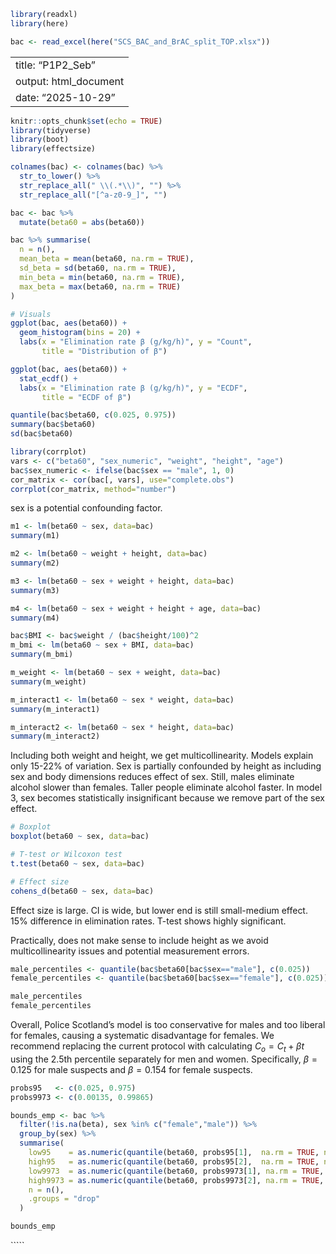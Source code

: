 ```r
library(readxl)
library(here)  

bac <- read_excel(here("SCS_BAC_and_BrAC_split_TOP.xlsx"))
```

---
title: "P1P2_Seb"
output: html_document
date: "2025-10-29"
---

```r
knitr::opts_chunk$set(echo = TRUE)
library(tidyverse)
library(boot)
library(effectsize)
```

```r
colnames(bac) <- colnames(bac) %>%
  str_to_lower() %>%
  str_replace_all(" \\(.*\\)", "") %>%
  str_replace_all("[^a-z0-9_]", "")

bac <- bac %>%
  mutate(beta60 = abs(beta60))

```

```r
bac %>% summarise(
  n = n(),
  mean_beta = mean(beta60, na.rm = TRUE),
  sd_beta = sd(beta60, na.rm = TRUE),
  min_beta = min(beta60, na.rm = TRUE),
  max_beta = max(beta60, na.rm = TRUE)
)

# Visuals
ggplot(bac, aes(beta60)) +
  geom_histogram(bins = 20) +
  labs(x = "Elimination rate β (g/kg/h)", y = "Count",
       title = "Distribution of β")

ggplot(bac, aes(beta60)) +
  stat_ecdf() +
  labs(x = "Elimination rate β (g/kg/h)", y = "ECDF",
       title = "ECDF of β")

```

```r
quantile(bac$beta60, c(0.025, 0.975))
summary(bac$beta60)
sd(bac$beta60)
```

```r
library(corrplot)
vars <- c("beta60", "sex_numeric", "weight", "height", "age")
bac$sex_numeric <- ifelse(bac$sex == "male", 1, 0)
cor_matrix <- cor(bac[, vars], use="complete.obs")
corrplot(cor_matrix, method="number")
```

sex is a potential confounding factor. 

```r
m1 <- lm(beta60 ~ sex, data=bac)
summary(m1)

m2 <- lm(beta60 ~ weight + height, data=bac)
summary(m2)

m3 <- lm(beta60 ~ sex + weight + height, data=bac)
summary(m3)

m4 <- lm(beta60 ~ sex + weight + height + age, data=bac)
summary(m4)

bac$BMI <- bac$weight / (bac$height/100)^2
m_bmi <- lm(beta60 ~ sex + BMI, data=bac)
summary(m_bmi)

m_weight <- lm(beta60 ~ sex + weight, data=bac)
summary(m_weight)

m_interact1 <- lm(beta60 ~ sex * weight, data=bac)
summary(m_interact1)

m_interact2 <- lm(beta60 ~ sex * height, data=bac)
summary(m_interact2)
```

Including both weight and height, we get multicollinearity. Models explain only 15-22% of variation. Sex is partially confounded by height as including sex and body dimensions reduces effect of sex. Still, males eliminate alcohol slower than females. Taller people eliminate alcohol faster. In model 3, sex becomes statistically insignificant because we remove part of the sex effect.

```r
# Boxplot
boxplot(beta60 ~ sex, data=bac)

# T-test or Wilcoxon test
t.test(beta60 ~ sex, data=bac)

# Effect size
cohens_d(beta60 ~ sex, data=bac)
```

Effect size is large. CI is wide, but lower end is still small-medium effect. 15% difference in elimination rates. T-test shows highly significant. 

Practically, does not make sense to include height as we avoid multicollinearity issues and potential measurement errors.

```r
male_percentiles <- quantile(bac$beta60[bac$sex=="male"], c(0.025))
female_percentiles <- quantile(bac$beta60[bac$sex=="female"], c(0.025))

male_percentiles
female_percentiles
```

Overall, Police Scotland's model is too conservative for males and too liberal for females, causing a systematic disadvantage for females. We recommend replacing the current protocol with calculating $C_o=C_t+\beta t$ using the 2.5th percentile separately for men and women. Specifically, $\beta = 0.125$ for male suspects and $\beta = 0.154$ for female suspects.

```r
probs95   <- c(0.025, 0.975)
probs9973 <- c(0.00135, 0.99865)

bounds_emp <- bac %>%
  filter(!is.na(beta), sex %in% c("female","male")) %>%
  group_by(sex) %>%
  summarise(
    low95    = as.numeric(quantile(beta60, probs95[1],  na.rm = TRUE, names = FALSE)),
    high95   = as.numeric(quantile(beta60, probs95[2],  na.rm = TRUE, names = FALSE)),
    low9973  = as.numeric(quantile(beta60, probs9973[1], na.rm = TRUE, names = FALSE)),
    high9973 = as.numeric(quantile(beta60, probs9973[2], na.rm = TRUE, names = FALSE)),
    n = n(),
    .groups = "drop"
  )

bounds_emp
```
`````